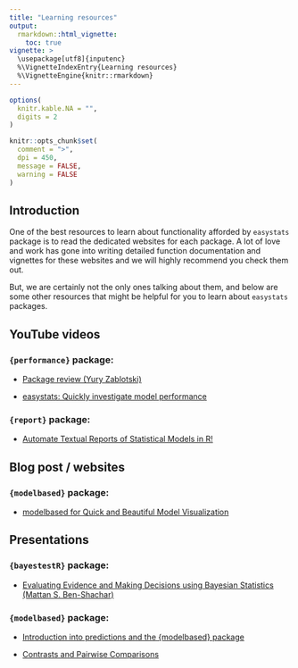 ```yaml
---
title: "Learning resources"
output:
  rmarkdown::html_vignette:
    toc: true
vignette: >
  \usepackage[utf8]{inputenc}
  %\VignetteIndexEntry{Learning resources}
  %\VignetteEngine{knitr::rmarkdown}
---
```


```r
options(
  knitr.kable.NA = "",
  digits = 2
)

knitr::opts_chunk$set(
  comment = ">",
  dpi = 450,
  message = FALSE,
  warning = FALSE
)
```

## Introduction

One of the best resources to learn about functionality afforded by `easystats` package is to read the dedicated websites for each package. A lot of love and work has gone into writing detailed function documentation and vignettes for these websites and we will highly recommend you check them out.

But, we are certainly not the only ones talking about them, and below are some other resources that might be helpful for you to learn about `easystats` packages.

## YouTube videos

### `{performance}` package:

- [Package review (Yury Zablotski)](https://www.youtube.com/watch?v=EPIxQ5i5oxs)

- [easystats: Quickly investigate model performance](https://www.youtube.com/watch?v=Bi8sHIo3s1Y)

### `{report}` package:

- [Automate Textual Reports of Statistical Models in R!](https://www.youtube.com/watch?v=_ypkrGyqyZ4)

## Blog post / websites

### `{modelbased}` package:

- [modelbased for Quick and Beautiful Model Visualization](https://imachordata.com/2025/07/25/modelbased-for-quick-and-beautiful-model-visualization/)

## Presentations

### `{bayestestR}` package:

 - [Evaluating Evidence and Making Decisions using Bayesian Statistics (Mattan S. Ben-Shachar)](https://mattansb.github.io/bayesian-evidence/)

### `{modelbased}` package:

 - [Introduction into predictions and the {modelbased} package](https://github.com/easystats/easystats/blob/main/presentations/modelbased/modelbased_means.pdf)

 - [Contrasts and Pairwise Comparisons](https://github.com/easystats/easystats/blob/main/presentations/modelbased/modelbased_contrasts.pdf)
